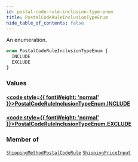```yaml
---
id: postal-code-rule-inclusion-type-enum
title: PostalCodeRuleInclusionTypeEnum
hide_table_of_contents: false
---
```








An enumeration.

```graphql
enum PostalCodeRuleInclusionTypeEnum {
  INCLUDE
  EXCLUDE
}
```


### Values

#### [<code style={{ fontWeight: 'normal' }}>PostalCodeRuleInclusionTypeEnum.<b>INCLUDE</b></code>](#) 
> 
> 

#### [<code style={{ fontWeight: 'normal' }}>PostalCodeRuleInclusionTypeEnum.<b>EXCLUDE</b></code>](#) 
> 
> 



### Member of

[`ShippingMethodPostalCodeRule`](../../../developer/api-reference/objects/shipping-method-postal-code-rule)  <Badge class="secondary" text="object"/><Bullet />[`ShippingPriceInput`](../../../developer/api-reference/inputs/shipping-price-input)  <Badge class="secondary" text="input"/>



